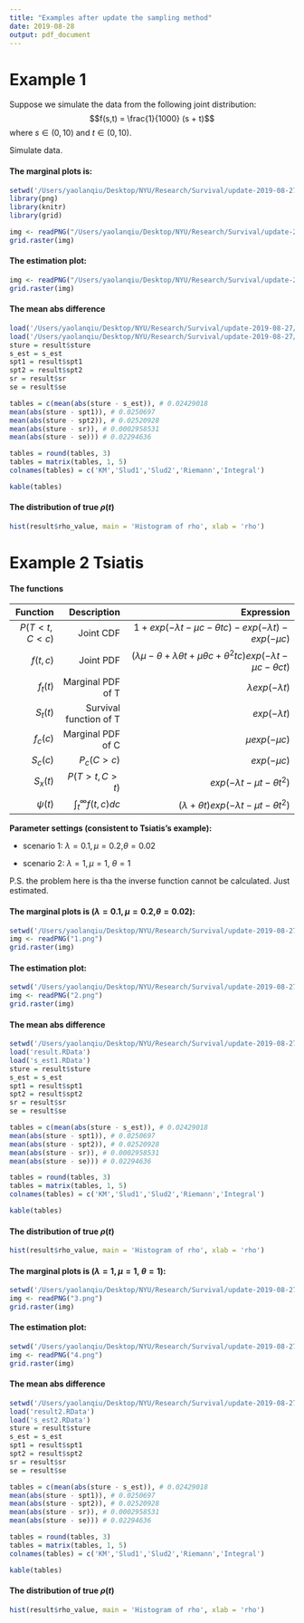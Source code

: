 ```yaml
---
title: "Examples after update the sampling method"
date: 2019-08-28
output: pdf_document
---
```



# Example 1 


Suppose we simulate the data from the following joint distribution: 
$$f(s,t) = \frac{1}{1000} (s + t)$$
where $s \in (0,10)$ and $t \in (0,10)$.

Simulate data. 

#### The marginal plots is: 

```R
setwd('/Users/yaolanqiu/Desktop/NYU/Research/Survival/update-2019-08-27/example1000')
library(png)
library(knitr)
library(grid)
```

```r
img <- readPNG("/Users/yaolanqiu/Desktop/NYU/Research/Survival/update-2019-08-27/example1000/1.png")
grid.raster(img)
```


#### The estimation plot:

```r
img <- readPNG("/Users/yaolanqiu/Desktop/NYU/Research/Survival/update-2019-08-27/example1000/2.png")
grid.raster(img)
```

#### The mean abs difference 

```R
load('/Users/yaolanqiu/Desktop/NYU/Research/Survival/update-2019-08-27/example1000/example1000.RData')
load('/Users/yaolanqiu/Desktop/NYU/Research/Survival/update-2019-08-27/example1000/s_est.RData')
sture = result$sture
s_est = s_est
spt1 = result$spt1
spt2 = result$spt2
sr = result$sr
se = result$se

tables = c(mean(abs(sture - s_est)), # 0.02429018
mean(abs(sture - spt1)), # 0.0250697
mean(abs(sture - spt2)), # 0.02520928 
mean(abs(sture - sr)), # 0.0002958531
mean(abs(sture - se))) # 0.02294636

tables = round(tables, 3)
tables = matrix(tables, 1, 5)
colnames(tables) = c('KM','Slud1','Slud2','Riemann','Integral') 
```

```R
kable(tables)
```

#### The distribution of true $\rho(t)$

```R
hist(result$rho_value, main = 'Histogram of rho', xlab = 'rho')
```

# Example 2 Tsiatis

#### The functions 

|   Function |   Description | Expression|
|-------------:|------------------:|------------------------------------------------:|
|$P(T < t, C < c)$ |Joint CDF | $1 + exp(-\lambda t - \mu c -\theta tc) - exp(-\lambda t) -  exp(-\mu c)$| 
|$f(t, c)$ | Joint PDF|$(\lambda \mu - \theta + \lambda \theta t + \mu \theta c + \theta^2 t c) exp(-\lambda t - \mu c - \theta c t )$|
|$f_t(t)$  |Marginal PDF of T|$\lambda exp(-\lambda t)$|
|$S_t(t)$  |Survival function of T|$exp(-\lambda t)$ |
|$f_c(c)$  | Marginal PDF of C| $\mu exp(-\mu c)$ | 
|$S_c(c)$  | $P_c(C > c)$|$exp(-\mu c)$ | 
|$S_x(t)$  | $P(T > t, C > t)$|$exp(-\lambda t - \mu t -\theta t^2)$|
|$\psi(t)$ | $\int_{t}^{\infty} f(t,c) dc$ | $(\lambda + \theta t) exp(-\lambda t - \mu t - \theta t^2 )$|

**Parameter settings (consistent to Tsiatis's example):** 

* scenario 1:  $\lambda = 0.1, \mu = 0.2$,$\theta = 0.02$

* scenario 2:  $\lambda = 1, \mu = 1$, $\theta = 1$

P.S. the problem here is tha the inverse function cannot be calculated. Just estimated. 


#### The marginal plots is ($\lambda = 0.1, \mu = 0.2$,$\theta = 0.02$): 


```r
setwd('/Users/yaolanqiu/Desktop/NYU/Research/Survival/update-2019-08-27/tsiatis')
img <- readPNG("1.png")
grid.raster(img)
```


#### The estimation plot:

```r
setwd('/Users/yaolanqiu/Desktop/NYU/Research/Survival/update-2019-08-27/tsiatis')
img <- readPNG("2.png")
grid.raster(img)
```

#### The mean abs difference 

```R
setwd('/Users/yaolanqiu/Desktop/NYU/Research/Survival/update-2019-08-27/tsiatis')
load('result.RData')
load('s_est1.RData')
sture = result$sture
s_est = s_est
spt1 = result$spt1
spt2 = result$spt2
sr = result$sr
se = result$se

tables = c(mean(abs(sture - s_est)), # 0.02429018
mean(abs(sture - spt1)), # 0.0250697
mean(abs(sture - spt2)), # 0.02520928 
mean(abs(sture - sr)), # 0.0002958531
mean(abs(sture - se))) # 0.02294636

tables = round(tables, 3)
tables = matrix(tables, 1, 5)
colnames(tables) = c('KM','Slud1','Slud2','Riemann','Integral') 
```

```R
kable(tables)
```

#### The distribution of true $\rho(t)$

```R
hist(result$rho_value, main = 'Histogram of rho', xlab = 'rho')
```



#### The marginal plots is ($\lambda = 1, \mu = 1$, $\theta = 1$): 


```r
setwd('/Users/yaolanqiu/Desktop/NYU/Research/Survival/update-2019-08-27/tsiatis')
img <- readPNG("3.png")
grid.raster(img)
```


#### The estimation plot:

```r
setwd('/Users/yaolanqiu/Desktop/NYU/Research/Survival/update-2019-08-27/tsiatis')
img <- readPNG("4.png")
grid.raster(img)
```

#### The mean abs difference 

```R
setwd('/Users/yaolanqiu/Desktop/NYU/Research/Survival/update-2019-08-27/tsiatis')
load('result2.RData')
load('s_est2.RData')
sture = result$sture
s_est = s_est
spt1 = result$spt1
spt2 = result$spt2
sr = result$sr
se = result$se

tables = c(mean(abs(sture - s_est)), # 0.02429018
mean(abs(sture - spt1)), # 0.0250697
mean(abs(sture - spt2)), # 0.02520928 
mean(abs(sture - sr)), # 0.0002958531
mean(abs(sture - se))) # 0.02294636

tables = round(tables, 3)
tables = matrix(tables, 1, 5)
colnames(tables) = c('KM','Slud1','Slud2','Riemann','Integral') 
```

```R
kable(tables)
```


#### The distribution of true $\rho(t)$

```R
hist(result$rho_value, main = 'Histogram of rho', xlab = 'rho')
```
